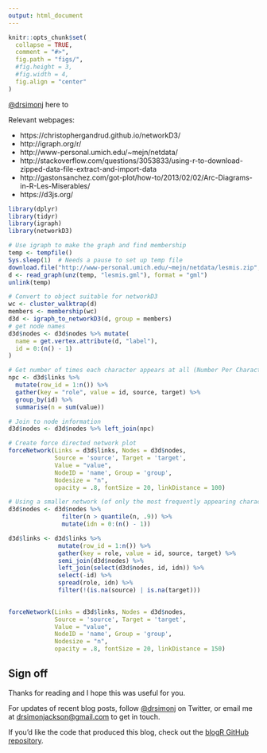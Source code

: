 ```yaml
---
output: html_document
---
```


```r
knitr::opts_chunk$set(
  collapse = TRUE,
  comment = "#>",
  fig.path = "figs/",
  #fig.height = 3,
  #fig.width = 4,
  fig.align = "center"
)
```

[\@drsimonj](https://twitter.com/drsimonj) here to 

Relevant webpages:

- https://christophergandrud.github.io/networkD3/
- http://igraph.org/r/
- http://www-personal.umich.edu/~mejn/netdata/
- http://stackoverflow.com/questions/3053833/using-r-to-download-zipped-data-file-extract-and-import-data
- http://gastonsanchez.com/got-plot/how-to/2013/02/02/Arc-Diagrams-in-R-Les-Miserables/
- https://d3js.org/


```r
library(dplyr)
library(tidyr)
library(igraph)
library(networkD3)

# Use igraph to make the graph and find membership
temp <- tempfile()
Sys.sleep(1)  # Needs a pause to set up temp file
download.file("http://www-personal.umich.edu/~mejn/netdata/lesmis.zip", temp)
d <- read_graph(unz(temp, "lesmis.gml"), format = "gml")
unlink(temp)

# Convert to object suitable for networkD3
wc <- cluster_walktrap(d)
members <- membership(wc)
d3d <- igraph_to_networkD3(d, group = members)
# get node names
d3d$nodes <- d3d$nodes %>% mutate(
  name = get.vertex.attribute(d, "label"),
  id = 0:(n() - 1)
)

# Get number of times each character appears at all (Number Per Character).
npc <- d3d$links %>% 
  mutate(row_id = 1:n()) %>% 
  gather(key = "role", value = id, source, target) %>% 
  group_by(id) %>% 
  summarise(n = sum(value))

# Join to node information
d3d$nodes <- d3d$nodes %>% left_join(npc)

# Create force directed network plot
forceNetwork(Links = d3d$links, Nodes = d3d$nodes, 
             Source = 'source', Target = 'target', 
             Value = "value",
             NodeID = 'name', Group = 'group',
             Nodesize = "n", 
             opacity = .8, fontSize = 20, linkDistance = 100)

# Using a smaller network (of only the most frequently appearing characters)
d3d$nodes <- d3d$nodes %>%
               filter(n > quantile(n, .9)) %>% 
               mutate(idn = 0:(n() - 1))

d3d$links <- d3d$links %>% 
              mutate(row_id = 1:n()) %>% 
              gather(key = role, value = id, source, target) %>%
              semi_join(d3d$nodes) %>% 
              left_join(select(d3d$nodes, id, idn)) %>% 
              select(-id) %>% 
              spread(role, idn) %>% 
              filter(!(is.na(source) | is.na(target)))
              

forceNetwork(Links = d3d$links, Nodes = d3d$nodes, 
             Source = 'source', Target = 'target', 
             Value = "value",
             NodeID = 'name', Group = 'group',
             Nodesize = "n", 
             opacity = .8, fontSize = 20, linkDistance = 150)

```



## Sign off

Thanks for reading and I hope this was useful for you.

For updates of recent blog posts, follow [\@drsimonj](https://twitter.com/drsimonj) on Twitter, or email me at <drsimonjackson@gmail.com> to get in touch.

If you'd like the code that produced this blog, check out the [blogR GitHub repository](https://github.com/drsimonj/blogR).